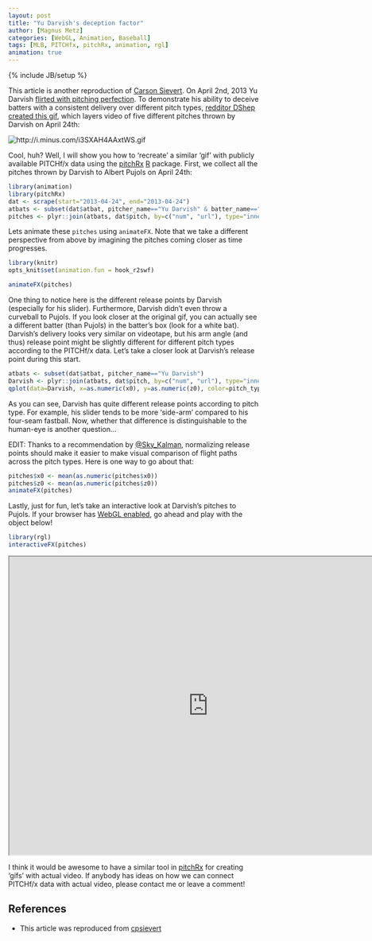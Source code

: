 ```yaml
---
layout: post
title: "Yu Darvish's deception factor"
author: [Magnus Metz]
categories: [WebGL, Animation, Baseball]
tags: [MLB, PITCHfx, pitchRx, animation, rgl]
animation: true
---
```

{% include JB/setup %}


This article is another reproduction of [Carson
Sievert](http://cpsievert.github.io/2013/05/yu-darvishs-deception-factor/). On April 2nd, 2013 Yu
Darvish [flirted with pitching
perfection](http://sports.yahoo.com/news/yu-darvish-loses-perfect-game-030913556--mlb.html). To
demonstrate his ability to deceive batters with a consistent delivery over different pitch types,
[redditor DShep created this
gif](http://www.reddit.com/r/baseball/comments/1d2z6d/all_of_darvishs_primary_pitches_at_once/),
which layers video of five different pitches thrown by Darvish on April 24th:

<div align="center">
  <img class="decoded" src="http://i.minus.com/i3SXAH4AAxtWS.gif" alt="http://i.minus.com/i3SXAH4AAxtWS.gif">
</div>

Cool, huh? Well, I will show you how to 'recreate' a similar 'gif' with publicly available PITCHf/x
data using the [pitchRx](http://cran.r-project.org/web/packages/pitchRx/)
[R](http://cran.r-project.org) package. First, we collect all the pitches thrown by Darvish to
Albert Pujols on April 24th:

```r
library(animation)
library(pitchRx)
dat <- scrape(start="2013-04-24", end="2013-04-24")
atbats <- subset(dat$atbat, pitcher_name=="Yu Darvish" & batter_name=="Albert Pujols")
pitches <- plyr::join(atbats, dat$pitch, by=c("num", "url"), type="inner")
```

Lets animate these `pitches` using `animateFX`. Note that we take a different perspective from
above by imagining the pitches coming closer as time progresses.

```r
library(knitr)
opts_knit$set(animation.fun = hook_r2swf)
```

```r
animateFX(pitches)
```

One thing to notice here is the different release points by Darvish (especially for his slider).
Furthermore, Darvish didn't even throw a curveball to Pujols. If you look closer at the original
gif, you can actually see a different batter (than Pujols) in the batter's box (look for a white
bat). Darvish's delivery looks very similar on videotape, but his arm angle (and thus) release
point might be slightly different for different pitch types according to the PITCHf/x data. Let's
take a closer look at Darvish's release point during this start.

```r
atbats <- subset(dat$atbat, pitcher_name=="Yu Darvish")
Darvish <- plyr::join(atbats, dat$pitch, by=c("num", "url"), type="inner")
qplot(data=Darvish, x=as.numeric(x0), y=as.numeric(z0), color=pitch_type)+coord_equal()
```

As you can see, Darvish has quite different release points according to pitch type. For example,
his slider tends to be more 'side-arm' compared to his four-seam fastball. Now, whether that
difference is distinguishable to the human-eye is another question...

EDIT: Thanks to a recommendation by [@Sky_Kalman](https://twitter.com/Sky_Kalkman), normalizing
release points should make it easier to make visual comparison of flight paths across the pitch
types. Here is one way to go about that:

```r
pitches$x0 <- mean(as.numeric(pitches$x0))
pitches$z0 <- mean(as.numeric(pitches$z0))
animateFX(pitches)
```


Lastly, just for fun, let's take an interactive look at Darvish's pitches to Pujols. If your
browser has [WebGL enabled](http://get.webgl.org/), go ahead and play with the object below!

```r
library(rgl)
interactiveFX(pitches)
```

<iframe src="http://cpsievert.github.io/pitchRx/YuDarvish/" width="800" height="600"></iframe>

I think it would be awesome to have a similar tool in
[pitchRx](http://cran.r-project.org/web/packages/pitchRx/) for creating 'gifs' with actual video.
If anybody has ideas on how we can connect PITCHf/x data with actual video, please contact me or
leave a comment!

## References

- This article was reproduced from [cpsievert](http://cpsievert.github.io/2013/05/yu-darvishs-deception-factor/)
